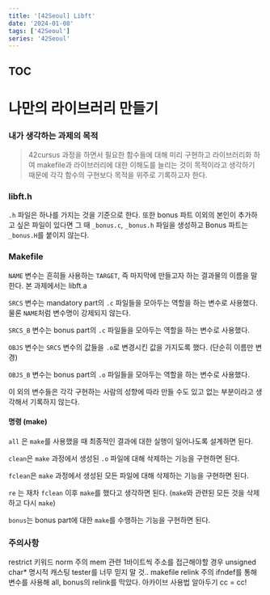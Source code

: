 ```yaml
---
title: '[42Seoul] Libft'
date: '2024-01-08'
tags: ['42Seoul']
series: '42Seoul'
---
```


## TOC

# 나만의 라이브러리 만들기

### 내가 생각하는 과제의 목적

> 42cursus 과정을 하면서 필요한 함수들에 대해 미리 구현하고 라이브러리화 하여 makefile과 라이브러리에 대한 이해도를 늘리는 것이 목적이라고 생각하기 때문에 각각 함수의 구현보다 목적을 위주로 기록하고자 한다.

### libft.h

`.h` 파일은 하나를 가지는 것을 기준으로 한다.
또한 bonus 파트 이외의 본인이 추가하고 싶은 파일이 있다면 그 때 `_bonus.c`, `_bonus.h` 파일을 생성하고 Bonus 파트는 `_bonus.H`를 붙이지 않는다.

### Makefile

`NAME` 변수는 흔히들 사용하는 `TARGET`, 즉 마지막에 만들고자 하는 결과물의 이름을 말한다. 본 과제에서는 libft.a

`SRCS` 변수는 mandatory part의 `.c` 파일들을 모아두는 역할을 하는 변수로 사용했다.
물론 `NAME`처럼 변수명이 강제되지 않는다.

`SRCS_B` 변수는 bonus part의 `.c` 파일들을 모아두는 역할을 하는 변수로 사용했다.

`OBJS` 변수는 `SRCS` 변수의 값들을 `.o`로 변경시킨 값을 가지도록 했다. (단순히 이름만 변경)

`OBJS_B` 변수는 bonus part의 `.o` 파일들을 모아두는 역할을 하는 변수로 사용했다.

이 외의 변수들은 각각 구현하는 사람의 성향에 따라 만들 수도 있고 없는 부분이라고 생각해서 기록하지 않는다.

#### 명령 (make)

`all` 은 `make`를 사용했을 때 최종적인 결과에 대한 실행이 일어나도록 설계하면 된다.

`clean`은 `make` 과정에서 생성된 `.o` 파일에 대해 삭제하는 기능을 구현하면 된다.

`fclean`은 `make` 과정에서 생성된 모든 파일에 대해 삭제하는 기능을 구현하면 된다.

`re` 는 재차 `fclean` 이후 `make`를 했다고 생각하면 된다. (`make`와 관련된 모든 것을 삭제하고 다시 `make`)

`bonus`는 bonus part에 대한 `make`를 수행하는 기능을 구현하면 된다.

### 주의사항

restrict 키워드 norm 주의
mem 관련 1바이트씩 주소를 접근해야할 경우 unsigned char\* 명시적 캐스팅
tester를 너무 믿지 말 것..
makefile relink 주의
ifndef를 통해 변수를 사용해 all, bonus의 relink를 막았다.
아카이브 사용법 알아두기
cc = cc!
